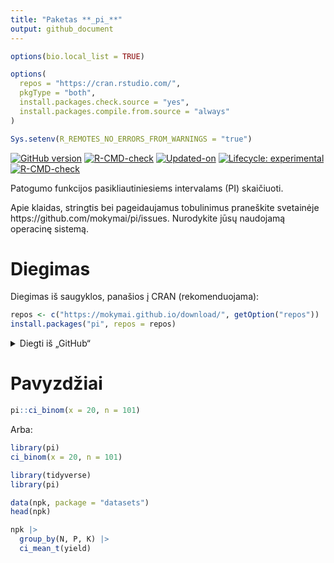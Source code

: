 ```yaml
---
title: "Paketas **_pi_**"
output: github_document
---
```


<!-- README.md is generated from README.Rmd. Please edit that file -->

<!-- # Package **_bio_** -->

```r
options(bio.local_list = TRUE)

options(
  repos = "https://cran.rstudio.com/",
  pkgType = "both",
  install.packages.check.source = "yes",
  install.packages.compile.from.source = "always"
)

Sys.setenv(R_REMOTES_NO_ERRORS_FROM_WARNINGS = "true")
```


<!-- badges: start -->
[![GitHub version](https://img.shields.io/badge/GitHub-`r packageVersion("pi")`-brightgreen.svg)](https://github.com/mokymai/pi)
[![R-CMD-check](https://github.com/mokymai/pi/workflows/R-CMD-check/badge.svg)](https://github.com/mokymai/pi/actions)
[![Updated-on](https://img.shields.io/badge/Updated%20on-`r gsub('-', '--', Sys.Date())`-yellowgreen.svg)](/commits/master)
[![Lifecycle: experimental](https://img.shields.io/badge/lifecycle-experimental-orange.svg)](https://www.tidyverse.org/lifecycle/#experimental)
[![R-CMD-check](https://github.com/mokymai/pi/actions/workflows/R-CMD-check.yaml/badge.svg)](https://github.com/mokymai/pi/actions/workflows/R-CMD-check.yaml)
<!-- badges: end -->

<!-- [![GitHub last commit](https://img.shields.io/github/last-commit/mokymai/pi)](https://github.com/mokymai/pi) -->


Patogumo funkcijos pasikliautiniesiems intervalams (PI) skaičiuoti.


Apie klaidas, stringtis bei pageidaujamus tobulinimus praneškite svetainėje https://github.com/mokymai/pi/issues.
Nurodykite jūsų naudojamą operacinę sistemą.


# Diegimas

Diegimas iš saugyklos, panašios į CRAN (rekomenduojama):

```r
repos <- c("https://mokymai.github.io/download/", getOption("repos"))
install.packages("pi", repos = repos)
```


<details>
<summary>Diegti iš „GitHub“</summary>

Diegti iš „GitHub“:

```r
if (!require(remotes)) install.packages("remotes")
remotes::install_github("mokymai/pi", dependencies = TRUE)
```

Pastaba! Norint įsidiegti iš „*GitHub*“ sistemai „*Windows*“ reikia įrankių „*RTools*“.

</details>


# Pavyzdžiai

```r
pi::ci_binom(x = 20, n = 101)
```
Arba:
```r
library(pi)
ci_binom(x = 20, n = 101)
```


```r
library(tidyverse)
library(pi)

data(npk, package = "datasets")
head(npk)

npk |>
  group_by(N, P, K) |> 
  ci_mean_t(yield)
```
